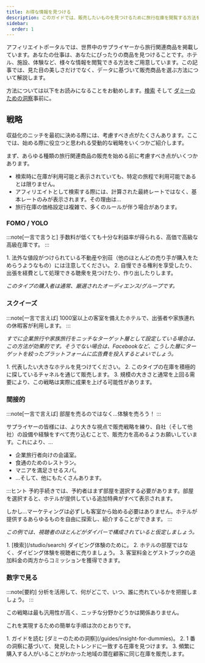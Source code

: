 ```yaml
---
title: お得な情報を見つける
description: このガイドでは、販売したいものを見つけるために旅行在庫を閲覧する方法を段階的に説明します。
sidebar:
  order: 1
---
```


アフィリエイトポータルでは、世界中のサプライヤーから旅行関連商品を掲載しています。あなたの仕事は、あなたにぴったりの商品を見つけることです。ホテル、施設、体験など、様々な情報を閲覧できる方法をご用意しています。この記事では、見た目の美しさだけでなく、データに基づいて販売商品を選ぶ方法について解説します。

方法については以下をお読みになることをお勧めします。[検索](/studio/search) そして [ダミーのための洞察](/guides/insight-for-dummies)事前に。

## 戦略

収益化のニッチを最初に決める際には、考慮すべき点がたくさんあります。ここでは、始める際に役立つと思われる受動的な戦略をいくつかご紹介します。

まず、あらゆる種類の旅行関連商品の販売を始める前に考慮すべき点がいくつかあります。

* 検索時に在庫が利用可能と表示されていても、特定の旅程で利用可能であるとは限りません。
* アフィリエイトとして検索する際には、計算された最終レートではなく、基本レートのみが表示されます。その理由は…
* 旅行在庫の価格設定は複雑で、多くのルールが伴う場合があります。

### FOMO / YOLO

:::note\[一言で言うと]
手数料が低くても十分な利益率が得られる、高価で高級な高級在庫です。
:::

<Steps>
  1. 法外な値段がつけられている不動産や別荘（他のほとんどの売り手が購入をためらうようなもの）には注意してください。
  2. 自慢できる権利を享受したり、出張を経費として処理できる聴衆を見つけたり、作り出したりします。
</Steps>


*このタイプの購入者は通常、厳選されたオーディエンス/グループです。*

### スクイーズ

:::note\[一言で言えば]
1000室以上の客室を備えたホテルで、出張者や家族連れの休暇客が利用します。
:::

*すでに企業旅行や家族旅行をニッチなターゲット層として設定している場合は、この方法が効果的です。そうでない場合は、Facebookなど、こうした層にターゲットを絞ったプラットフォームに広告費を投入するとよいでしょう。*

<Steps>
  1. 代表したい大きなホテルを見つけてください。
  2. このタイプの在庫を積極的に探しているチャネルを通じて販売します。
  3. 規模の大きさと通常を上回る需要により、この戦略は実際に成果を上げる可能性があります。
</Steps>


### 間接的

:::note\[一言で言えば]
部屋を売るのではなく…体験を売ろう！
:::

サプライヤーの皆様には、より大きな視点で販売戦略を練り、自社（そして他社）の設備や経験をすべて売り込むことで、販売力を高めるようお願いしています。これにより、…

* 企業旅行者向けの会議室。
* 食通のためのレストラン。
* マニアを満足させるスパ。
* ...そして、他にもたくさんあります。

:::ヒント
予約手続きでは、予約者はまず部屋を選択する必要があります。部屋を選択すると、ホテルが提供している追加特典がすべて表示されます。

しかし…マーケティングは必ずしも客室から始める必要はありません。ホテルが提供するあらゆるものを自由に探索し、紹介することができます。
:::

*この例では、視聴者のほとんどがダイバーで構成されていると仮定しましょう。*

<Steps>
  1. [検索](/studio/search) ダイビング体験のために。
  2. ホテルの部屋ではなく、ダイビング体験を視聴者に売りましょう。
  3. 客室料金とゲストブックの追加料金の両方からコミッションを獲得できます。
</Steps>


### 数字で見る

:::note\[要約]
分析を活用して、何がどこで、いつ、誰に売れているかを把握しましょう。
:::

この戦略は最も汎用性が高く、ニッチな分野かどうかは関係ありません。

これを実現するための簡単な手順は次のとおりです。

<Steps>
  1. ガイドを読む [ダミーのための洞察](/guides/insight-for-dummies)。
  2. 1 番の洞察に基づいて、発見したトレンドに一致する在庫を見つけます。
  3. 頻繁に購入する人がいることがわかった地域の潜在顧客に同じ在庫を販売します。
</Steps>

